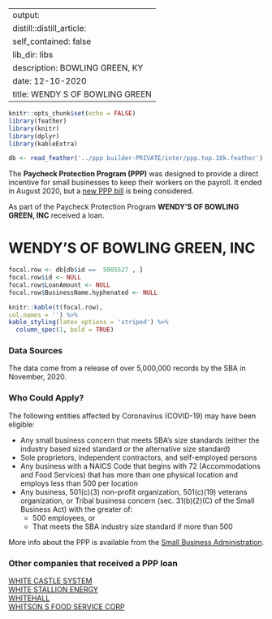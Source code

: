 
---
output:
  distill::distill_article:
    self_contained: false
    lib_dir: libs
description: BOWLING GREEN, KY 
date: 12-10-2020
title: WENDY S OF BOWLING GREEN 
---




```r
knitr::opts_chunk$set(echo = FALSE)
library(feather)
library(knitr)
library(dplyr)
library(kableExtra)

db <- read_feather('../ppp builder-PRIVATE/inter/ppp.top.10k.feather')

```



The **Paycheck Protection Program (PPP)** was designed to provide a direct incentive for small businesses to keep their workers on the payroll. It ended in August 2020, but a [new PPP bill](https://thehill.com/policy/finance/529092-bipartisan-support-for-new-ppp-loans-gains-momentum-in-congress) is being considered.

As part of the Paycheck Protection Program **WENDY'S OF BOWLING GREEN, INC** received a loan.


# WENDY'S OF BOWLING GREEN, INC 

```r
focal.row <- db[db$id ==  5005527 , ]
focal.row$id <- NULL
focal.row$LoanAmount <- NULL
focal.row$BusinessName.hyphenated <- NULL

knitr::kable(t(focal.row), 
col.names = '') %>%
kable_styling(latex_options = 'striped') %>%
  column_spec(1, bold = TRUE)


```

### Data Sources

The data come from a release of over 5,000,000 records by the SBA in November, 2020.


### Who Could Apply?

The following entities affected by Coronavirus (COVID-19) may have been eligible:

+ Any small business concern that meets SBA’s size standards (either the industry based sized standard or the alternative size standard)
+ Sole proprietors, independent contractors, and self-employed persons
+ Any business with a NAICS Code that begins with 72 (Accommodations and Food Services) that has more than one physical location and employs less than 500 per location
+ Any business, 501(c)(3) non-profit organization, 501(c)(19) veterans organization, or Tribal business concern (sec. 31(b)(2)(C) of the Small Business Act) with the greater of:
  + 500 employees, or 
  + That meets the SBA industry size standard if more than 500


More info about the PPP is available from the [Small Business Administration](https://www.sba.gov/funding-programs/loans/coronavirus-relief-options/paycheck-protection-program).

 
### Other companies that received a PPP loan 
   
 [WHITE CASTLE SYSTEM](/Paycheck-Protection-Program/5027743-WHITE-CASTLE-SYSTEM) <br> [WHITE STALLION ENERGY](/Paycheck-Protection-Program/5029984-WHITE-STALLION-ENERGY) <br> [WHITEHALL](/Paycheck-Protection-Program/5030840-WHITEHALL) <br> [WHITSON S FOOD SERVICE CORP](/Paycheck-Protection-Program/5033035-WHITSON-S-FOOD-SERVICE-CORP) <br>